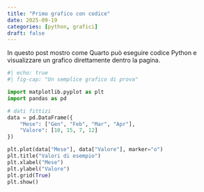 ```yaml
---
title: "Primo grafico con codice"
date: 2025-09-19
categories: [python, grafici]
draft: false
---
```


In questo post mostro come Quarto può eseguire codice Python e visualizzare un grafico direttamente dentro la pagina.

```python
#| echo: true
#| fig-cap: "Un semplice grafico di prova"

import matplotlib.pyplot as plt
import pandas as pd

# dati fittizi
data = pd.DataFrame({
    "Mese": ["Gen", "Feb", "Mar", "Apr"],
    "Valore": [10, 15, 7, 12]
})

plt.plot(data["Mese"], data["Valore"], marker="o")
plt.title("Valori di esempio")
plt.xlabel("Mese")
plt.ylabel("Valore")
plt.grid(True)
plt.show()
```